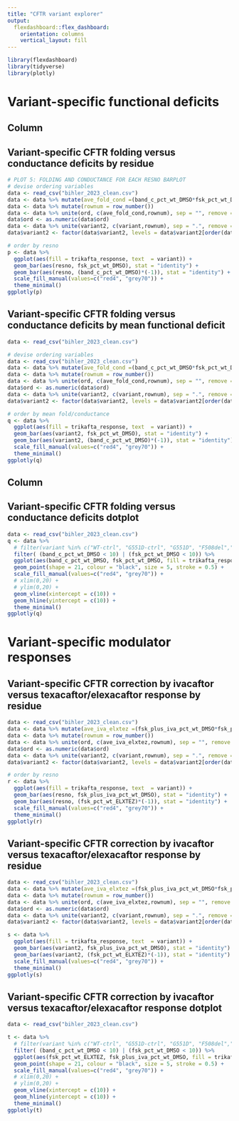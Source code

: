 ```yaml
---
title: "CFTR variant explorer"
output: 
  flexdashboard::flex_dashboard:
    orientation: columns
    vertical_layout: fill
---
```


```r
library(flexdashboard)
library(tidyverse)
library(plotly)
```

Variant-specific functional deficits {data-icon="fa-signal"}
===================================== 

Column {data-width=650}
-----------------------------------------------------------------------

## Variant-specific CFTR folding versus conductance deficits by residue

```r

# PLOT 5: FOLDING AND CONDUCTANCE FOR EACH RESNO BARPLOT
# devise ordering variables
data <- read_csv("bihler_2023_clean.csv")
data <- data %>% mutate(ave_fold_cond =(band_c_pct_wt_DMSO*fsk_pct_wt_DMSO/2))
data <- data %>% mutate(rownum = row_number()) 
data <- data %>% unite(ord, c(ave_fold_cond,rownum), sep = "", remove = FALSE)
data$ord <- as.numeric(data$ord)
data <- data %>% unite(variant2, c(variant,rownum), sep = ".", remove = FALSE)
data$variant2 <- factor(data$variant2, levels = data$variant2[order(data$ord)])

# order by resno
p <- data %>%
  ggplot(aes(fill = trikafta_response, text  = variant)) +
  geom_bar(aes(resno, fsk_pct_wt_DMSO), stat = "identity") +
  geom_bar(aes(resno, (band_c_pct_wt_DMSO)*(-1)), stat = "identity") +
  scale_fill_manual(values=c("red4", "grey70")) +
  theme_minimal()
ggplotly(p)

```

## Variant-specific CFTR folding versus conductance deficits by mean functional deficit

```r
data <- read_csv("bihler_2023_clean.csv")

# devise ordering variables
data <- read_csv("bihler_2023_clean.csv")
data <- data %>% mutate(ave_fold_cond =(band_c_pct_wt_DMSO*fsk_pct_wt_DMSO/2))
data <- data %>% mutate(rownum = row_number()) 
data <- data %>% unite(ord, c(ave_fold_cond,rownum), sep = "", remove = FALSE)
data$ord <- as.numeric(data$ord)
data <- data %>% unite(variant2, c(variant,rownum), sep = ".", remove = FALSE)
data$variant2 <- factor(data$variant2, levels = data$variant2[order(data$ord)])

# order by mean fold/conductance
q <- data %>%
  ggplot(aes(fill = trikafta_response, text  = variant)) +
  geom_bar(aes(variant2, fsk_pct_wt_DMSO), stat = "identity") +
  geom_bar(aes(variant2, (band_c_pct_wt_DMSO)*(-1)), stat = "identity") +
  scale_fill_manual(values=c("red4", "grey70")) +
  theme_minimal()
ggplotly(q)
```


Column {data-width=350}
-----------------------------------------------------------------------

## Variant-specific CFTR folding versus conductance deficits dotplot

```r
data <- read_csv("bihler_2023_clean.csv")
q <- data %>%
  # filter(variant %in% c("WT-ctrl", "G551D-ctrl", "G551D", "F508del","F508del-ctrl", "I507del")) %>%
  filter( (band_c_pct_wt_DMSO < 10) | (fsk_pct_wt_DMSO < 10)) %>%
  ggplot(aes(band_c_pct_wt_DMSO, fsk_pct_wt_DMSO, fill = trikafta_response, text  = variant)) +
  geom_point(shape = 21, colour = "black", size = 5, stroke = 0.5) +
  scale_fill_manual(values=c("red4", "grey70")) +
  # xlim(0,20) + 
  # ylim(0,20) + 
  geom_vline(xintercept = c(10)) +
  geom_hline(yintercept = c(10)) +
  theme_minimal()
ggplotly(q)
```




Variant-specific modulator responses {data-icon="fa-solid fa-tablets"}
===================================== 

## Variant-specific CFTR correction by ivacaftor versus texacaftor/elexacaftor response by residue

```r

data <- read_csv("bihler_2023_clean.csv")
data <- data %>% mutate(ave_iva_elxtez =(fsk_plus_iva_pct_wt_DMSO*fsk_pct_wt_ELXTEZ/2))
data <- data %>% mutate(rownum = row_number()) 
data <- data %>% unite(ord, c(ave_iva_elxtez,rownum), sep = "", remove = FALSE)
data$ord <- as.numeric(data$ord)
data <- data %>% unite(variant2, c(variant,rownum), sep = ".", remove = FALSE)
data$variant2 <- factor(data$variant2, levels = data$variant2[order(data$ord)])

# order by resno
r <- data %>%
  ggplot(aes(fill = trikafta_response, text  = variant)) +
  geom_bar(aes(resno, fsk_plus_iva_pct_wt_DMSO), stat = "identity") +
  geom_bar(aes(resno, (fsk_pct_wt_ELXTEZ)*(-1)), stat = "identity") +
  scale_fill_manual(values=c("red4", "grey70")) +
  theme_minimal()
ggplotly(r)

```

## Variant-specific CFTR correction by ivacaftor versus texacaftor/elexacaftor response by residue

```r
data <- read_csv("bihler_2023_clean.csv")
data <- data %>% mutate(ave_iva_elxtez =(fsk_plus_iva_pct_wt_DMSO*fsk_pct_wt_ELXTEZ/2))
data <- data %>% mutate(rownum = row_number()) 
data <- data %>% unite(ord, c(ave_iva_elxtez,rownum), sep = "", remove = FALSE)
data$ord <- as.numeric(data$ord)
data <- data %>% unite(variant2, c(variant,rownum), sep = ".", remove = FALSE)
data$variant2 <- factor(data$variant2, levels = data$variant2[order(data$ord)])

s <- data %>%
  ggplot(aes(fill = trikafta_response, text  = variant)) +
  geom_bar(aes(variant2, fsk_plus_iva_pct_wt_DMSO), stat = "identity") +
  geom_bar(aes(variant2, (fsk_pct_wt_ELXTEZ)*(-1)), stat = "identity") +
  scale_fill_manual(values=c("red4", "grey70")) +
  theme_minimal()
ggplotly(s)

```


## Variant-specific CFTR correction by ivacaftor versus texacaftor/elexacaftor response dotplot

```r
data <- read_csv("bihler_2023_clean.csv")

t <- data %>%
  # filter(variant %in% c("WT-ctrl", "G551D-ctrl", "G551D", "F508del","F508del-ctrl", "I507del")) %>%
  filter( (band_c_pct_wt_DMSO < 10) | (fsk_pct_wt_DMSO < 10)) %>%
  ggplot(aes(fsk_pct_wt_ELXTEZ, fsk_plus_iva_pct_wt_DMSO, fill = trikafta_response, text  = variant)) +
  geom_point(shape = 21, colour = "black", size = 5, stroke = 0.5) +
  scale_fill_manual(values=c("red4", "grey70")) +
  # xlim(0,20) + 
  # ylim(0,20) + 
  geom_vline(xintercept = c(10)) +
  geom_hline(yintercept = c(10)) +
  theme_minimal()
ggplotly(t)

```


